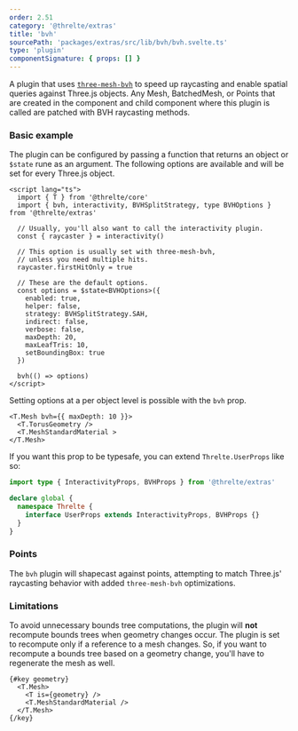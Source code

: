 ```yaml
---
order: 2.51
category: '@threlte/extras'
title: 'bvh'
sourcePath: 'packages/extras/src/lib/bvh/bvh.svelte.ts'
type: 'plugin'
componentSignature: { props: [] }
---
```


A plugin that uses [`three-mesh-bvh`](https://github.com/gkjohnson/three-mesh-bvh) to speed up raycasting and enable
spatial queries against Three.js objects. Any Mesh, BatchedMesh, or Points that are created in the component
and child component where this plugin is called are patched with BVH raycasting methods.

<Example
  path="extras/bvh/simple"
  showFile="Scene.svelte"
/>

### Basic example

The plugin can be configured by passing a function that returns an object or `$state` rune as an argument.
The following options are available and will be set for every Three.js object.

```svelte
<script lang="ts">
  import { T } from '@threlte/core'
  import { bvh, interactivity, BVHSplitStrategy, type BVHOptions } from '@threlte/extras'

  // Usually, you'll also want to call the interactivity plugin.
  const { raycaster } = interactivity()

  // This option is usually set with three-mesh-bvh,
  // unless you need multiple hits.
  raycaster.firstHitOnly = true

  // These are the default options.
  const options = $state<BVHOptions>({
    enabled: true,
    helper: false,
    strategy: BVHSplitStrategy.SAH,
    indirect: false,
    verbose: false,
    maxDepth: 20,
    maxLeafTris: 10,
    setBoundingBox: true
  })

  bvh(() => options)
</script>
```

Setting options at a per object level is possible with the `bvh` prop.

```svelte
<T.Mesh bvh={{ maxDepth: 10 }}>
  <T.TorusGeometry />
  <T.MeshStandardMaterial >
</T.Mesh>
```

If you want this prop to be typesafe, you can extend `Threlte.UserProps` like so:

```ts
import type { InteractivityProps, BVHProps } from '@threlte/extras'

declare global {
  namespace Threlte {
    interface UserProps extends InteractivityProps, BVHProps {}
  }
}
```

### Points

The `bvh` plugin will shapecast against points, attempting to match Three.js' raycasting behavior with
added `three-mesh-bvh` optimizations.

<Example
  path="extras/bvh/points"
  showFile="Scene.svelte"
/>

### Limitations

To avoid unnecessary bounds tree computations, the plugin will **not** recompute bounds trees when
geometry changes occur. The plugin is set to recompute only if a reference to a mesh changes. So, if
you want to recompute a bounds tree based on a geometry change, you'll have to regenerate the mesh as well.

```svelte
{#key geometry}
  <T.Mesh>
    <T is={geometry} />
    <T.MeshStandardMaterial />
  </T.Mesh>
{/key}
```
